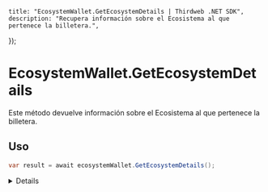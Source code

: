 
	title: "EcosystemWallet.GetEcosystemDetails | Thirdweb .NET SDK",
	description: "Recupera información sobre el Ecosistema al que pertenece la billetera.",
});

# EcosystemWallet.GetEcosystemDetails

Este método devuelve información sobre el Ecosistema al que pertenece la billetera.

## Uso


```csharp
var result = await ecosystemWallet.GetEcosystemDetails();
```

<Details summary="Valor de retorno">

### EcosystemDetails

Los detalles del Ecosistema, como el nombre del Ecosistema, el slug, la URL de la imagen y más.

</Details>

